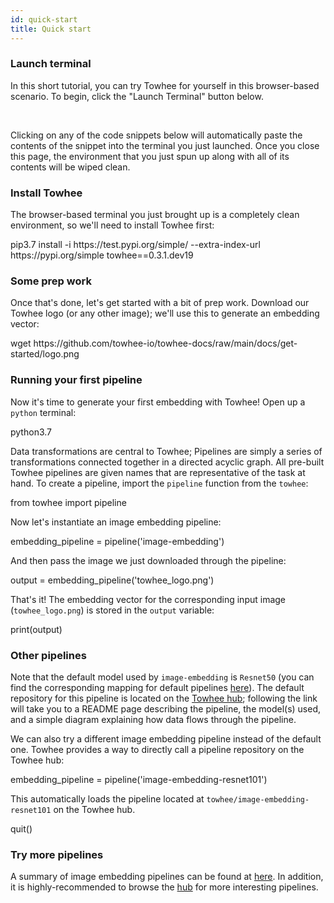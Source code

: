 ```yaml
---
id: quick-start
title: Quick start
---
```



### Launch terminal

In this short tutorial, you can try Towhee for yourself in this browser-based scenario. To begin, click the "Launch Terminal" button below.

<KatacodaBtn /><br />

 

Clicking on any of the code snippets below will automatically paste the contents of the snippet into the terminal you just launched. Once you close this page, the environment that you just spun up along with all of its contents will be wiped clean.

### Install Towhee

The browser-based terminal you just brought up is a completely clean environment, so we'll need to install Towhee first:

<KatacodaBlock>
  pip3.7 install -i https://test.pypi.org/simple/ --extra-index-url
  https://pypi.org/simple towhee==0.3.1.dev19
</KatacodaBlock>

### Some prep work

Once that's done, let's get started with a bit of prep work. Download our Towhee logo (or any other image); we'll use this to generate an embedding vector:

<KatacodaBlock>
  wget
  https://github.com/towhee-io/towhee-docs/raw/main/docs/get-started/logo.png
</KatacodaBlock>

### Running your first pipeline

Now it's time to generate your first embedding with Towhee! Open up a `python` terminal:

<KatacodaBlock>python3.7</KatacodaBlock>

Data transformations are central to Towhee; Pipelines are simply a series of transformations connected together in a directed acyclic graph. All pre-built Towhee pipelines are given names that are representative of the task at hand. To create a pipeline, import the `pipeline` function from the `towhee`:

<KatacodaBlock>from towhee import pipeline</KatacodaBlock>

Now let's instantiate an image embedding pipeline:

<KatacodaBlock>embedding_pipeline = pipeline('image-embedding')</KatacodaBlock>

And then pass the image we just downloaded through the pipeline:

<KatacodaBlock>output = embedding_pipeline('towhee_logo.png')</KatacodaBlock>

That's it! The embedding vector for the corresponding input image (`towhee_logo.png`) is stored in the `output` variable:

<KatacodaBlock>print(output)</KatacodaBlock>

### Other pipelines

Note that the default model used by `image-embedding` is `Resnet50` (you can find the corresponding mapping for default pipelines [here](https://github.com/towhee-io/towhee/blob/main/towhee/__init__.py#L25)). The default repository for this pipeline is located on the [Towhee hub](https://hub.towhee.io/towhee/image-embedding-resnet50); following the link will take you to a README page describing the pipeline, the model(s) used, and a simple diagram explaining how data flows through the pipeline.

We can also try a different image embedding pipeline instead of the default one. Towhee provides a way to directly call a pipeline repository on the Towhee hub:

<KatacodaBlock>
  embedding_pipeline = pipeline('image-embedding-resnet101')
</KatacodaBlock>

This automatically loads the pipeline located at `towhee/image-embedding-resnet101` on the Towhee hub.

<KatacodaBlock>quit()</KatacodaBlock>

### Try more pipelines

A summary of image embedding pipelines can be found at [here](pipelines/image-embedding). In addition, it is highly-recommended to browse the [hub](https://hub.towhee.io/pipelines) for more interesting pipelines.
